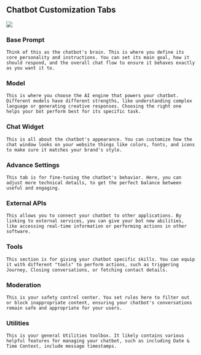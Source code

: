 ## Chatbot Customization Tabs

<Frame>
  <img src="/ai-agents/conversational-ai-agent/settings/overview.png"  />
</Frame>


###  **Base Prompt** 
    Think of this as the chatbot's brain. This is where you define its core personality and instructions. You can set its main goal, how it should respond, and the overall chat flow to ensure it behaves exactly as you want it to.


### **Model** 
    This is where you choose the AI engine that powers your chatbot. Different models have different strengths, like understanding complex language or generating creative responses. Choosing the right one helps your bot perform best for its specific task.

### **Chat Widget** 
    This is all about the chatbot's appearance. You can customize how the chat window looks on your website things like colors, fonts, and icons to make sure it matches your brand's style.

### **Advance Settings** 
    This tab is for fine-tuning the chatbot's behavior. Here, you can adjust more technical details, to get the perfect balance between useful and engaging.

### **External APIs** 
    This allows you to connect your chatbot to other applications. By linking to external services, you can give your bot new abilities, like accessing real-time information or performing actions in other software.

### **Tools** 
    This section is for giving your chatbot specific skills. You can equip it with different "tools" to perform actions, such as triggering Journey, Closing conversations, or fetching contact details.

### **Moderation** 
    This is your safety control center. You set rules here to filter out or block inappropriate content, ensuring your chatbot's conversations remain safe and appropriate for your users.

### **Utilities** 
    This is your general Utilities toolbox. It likely contains various helpful features for managing your chatbot, such as including Date & Time Context, include message timestamps.